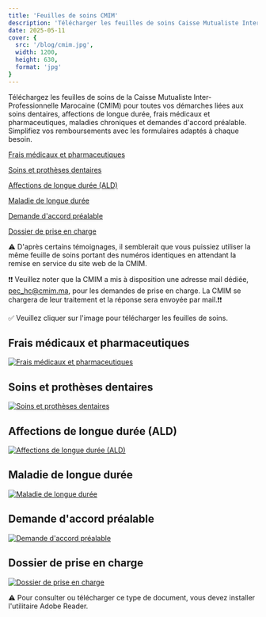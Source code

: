 ```yaml
---
title: 'Feuilles de soins CMIM'
description: 'Télécharger les feuilles de soins Caisse Mutualiste Inter-Professionnelle Marocaine (CMIM)'
date: 2025-05-11
cover: {
  src: '/blog/cmim.jpg',
  width: 1200,
  height: 630,
  format: 'jpg'
}
---
```


Téléchargez les feuilles de soins de la Caisse Mutualiste Inter-Professionnelle Marocaine (CMIM) pour toutes vos démarches liées aux soins dentaires, affections de longue durée, frais médicaux et pharmaceutiques, maladies chroniques et demandes d'accord préalable. Simplifiez vos remboursements avec les formulaires adaptés à chaque besoin.

[Frais médicaux et pharmaceutiques](https://drive.usercontent.google.com/download?id=16w7PS8lhRxHZPFJpUY6YfZ-wAYRMg2v3&export=download)

[Soins et prothèses dentaires](https://drive.usercontent.google.com/download?id=1jFRz25rDqCqURri2cFCyXMHgDcjiMA3L&export=download)

[Affections de longue durée (ALD)](https://drive.usercontent.google.com/download?id=1D3iNh9cN8i6wMTZLg_00o6UaTskBYSL-&export=download)

[Maladie de longue durée](https://drive.usercontent.google.com/download?id=1zYYv2oMoE-yGsiqRmKE2_UfHHa_eDCJo&export=download)

[Demande d'accord préalable](https://drive.usercontent.google.com/uc?id=1hALGEdGbtSHXOp6waNrj5TAJaFCZzZQr&export=download)

[Dossier de prise en charge](https://drive.usercontent.google.com/download?id=1BJmzOR7dffRH1CBmA0huClleZEbzDPSn&export=download)

⚠️ D'après certains témoignages, il semblerait que vous puissiez utiliser la même feuille de soins portant des numéros identiques en attendant la remise en service du site web de la CMIM.

❗❗ Veuillez noter que la CMIM a mis à disposition une adresse mail dédiée, pec_hc@cmim.ma, pour les demandes de prise en charge. La CMIM se chargera de leur traitement et la réponse sera envoyée par mail.❗❗

✅ Veuillez cliquer sur l'image pour télécharger les feuilles de soins.

## Frais médicaux et pharmaceutiques

[![Frais médicaux et pharmaceutiques](/blog/FMEP.webp)](https://drive.usercontent.google.com/download?id=16w7PS8lhRxHZPFJpUY6YfZ-wAYRMg2v3&export=download)

## Soins et prothèses dentaires

[![Soins et prothèses dentaires](/blog/SEPD.webp)](https://drive.usercontent.google.com/download?id=1jFRz25rDqCqURri2cFCyXMHgDcjiMA3L&export=download)

## Affections de longue durée (ALD)

[![Affections de longue durée (ALD)](/blog/ALD.webp)](https://drive.usercontent.google.com/download?id=1D3iNh9cN8i6wMTZLg_00o6UaTskBYSL-&export=download)

## Maladie de longue durée

[![Maladie de longue durée](/blog/MLD.webp)](https://drive.usercontent.google.com/download?id=1zYYv2oMoE-yGsiqRmKE2_UfHHa_eDCJo&export=download)

## Demande d'accord préalable

[![Demande d'accord préalable](/blog/DAP.webp)](https://drive.usercontent.google.com/uc?id=1hALGEdGbtSHXOp6waNrj5TAJaFCZzZQr&export=download)

## Dossier de prise en charge

[![Dossier de prise en charge](/blog/DPC.webp)](https://drive.usercontent.google.com/download?id=1BJmzOR7dffRH1CBmA0huClleZEbzDPSn&export=download)

⚠️ Pour consulter ou télécharger ce type de document, vous devez installer l'utilitaire Adobe Reader.
